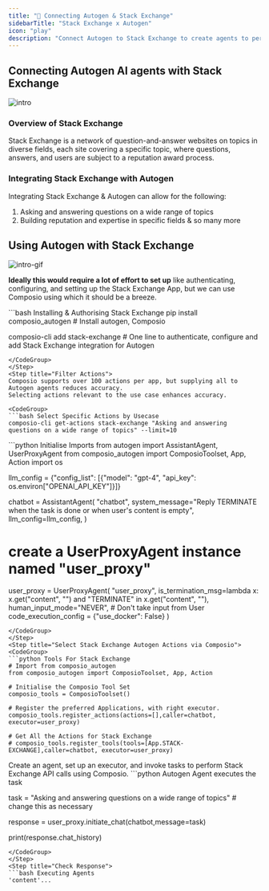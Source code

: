 ```yaml
---
title: "🚀 Connecting Autogen & Stack Exchange"
sidebarTitle: "Stack Exchange x Autogen"
icon: "play"
description: "Connect Autogen to Stack Exchange to create agents to perform tasks using natural language"
---
```


## Connecting Autogen AI agents with Stack Exchange
![intro](/media/intro.jpg)

### Overview of Stack Exchange

Stack Exchange is a network of question-and-answer websites on topics in diverse fields, each site covering a specific topic, where questions, answers, and users are subject to a reputation award process.

### Integrating Stack Exchange with Autogen

Integrating Stack Exchange & Autogen can allow for the following:

1. Asking and answering questions on a wide range of topics
2. Building reputation and expertise in specific fields
& so many more

## Using Autogen with Stack Exchange
![intro-gif](/media/intro.gif)
<Steps>
<Step title="Setting Up the Environment">

**Ideally this would require a lot of effort to set up** like authenticating, configuring, and setting up the Stack Exchange App, but we can use Composio using which it should be a breeze.

<CodeGroup>
```bash Installing & Authorising Stack Exchange
pip install composio_autogen # Install autogen, Composio 

composio-cli add stack-exchange # One line to authenticate, configure and add Stack Exchange integration for Autogen
```
</CodeGroup>
</Step>
<Step title="Filter Actions">
Composio supports over 100 actions per app, but supplying all to Autogen agents reduces accuracy.
Selecting actions relevant to the use case enhances accuracy.

<CodeGroup>
```bash Select Specific Actions by Usecase
composio-cli get-actions stack-exchange "Asking and answering questions on a wide range of topics" --limit=10
```
</CodeGroup>

</Step>
<Step title="Import Base Packages">

<CodeGroup>
```python Initialise Imports
from autogen import AssistantAgent, UserProxyAgent
from composio_autogen import ComposioToolset, App, Action
import os

llm_config = {"config_list": [{"model": "gpt-4", "api_key": os.environ["OPENAI_API_KEY"]}]}

chatbot = AssistantAgent(
    "chatbot",
    system_message="Reply TERMINATE when the task is done or when user's content is empty",
    llm_config=llm_config,
)

# create a UserProxyAgent instance named "user_proxy"
user_proxy = UserProxyAgent(
    "user_proxy",
    is_termination_msg=lambda x: x.get("content", "") and "TERMINATE" in x.get("content", ""),
    human_input_mode="NEVER", # Don't take input from User
    code_execution_config = {"use_docker": False}
)
```
</CodeGroup>
</Step>
<Step title="Select Stack Exchange Autogen Actions via Composio">
<CodeGroup>
```python Tools For Stack Exchange
# Import from composio_autogen
from composio_autogen import ComposioToolset, App, Action

# Initialise the Composio Tool Set
composio_tools = ComposioToolset()

# Register the preferred Applications, with right executor. 
composio_tools.register_actions(actions=[],caller=chatbot, executor=user_proxy)

# Get All the Actions for Stack Exchange
# composio_tools.register_tools(tools=[App.STACK-EXCHANGE],caller=chatbot, executor=user_proxy) 
```
</CodeGroup>
</Step>
<Step title="Execute the Agent">
Create an agent, set up an executor, and invoke tasks to perform Stack Exchange API calls using Composio. 
<CodeGroup>
```python Autogen Agent executes the task

task = "Asking and answering questions on a wide range of topics" # change this as necessary

response = user_proxy.initiate_chat(chatbot,message=task)

print(response.chat_history)
```
</CodeGroup>
</Step>
<Step title="Check Response">
```bash Executing Agents
'content'...
```
</Step>
</Steps>
